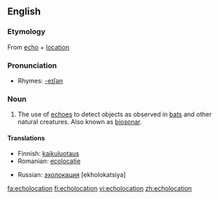 ==English==

===Etymology===
{{wikipedia}}
From [[echo]] + [[location]]

===Pronunciation===
* Rhymes: [[Rhymes:English:-eɪʃǝn|-eɪʃǝn]]

===Noun===
{{en-noun}}

# The use of [[echo]]es to detect objects as observed in [[bat]]s and other natural creatures.  Also known as [[biosonar]].

====Translations====
{{trans-top|use of echos to detect objects}}
* Finnish: [[kaikuluotaus]]
* Romanian: [[ecolocaţie]] {{f}}
{{trans-mid}}
* Russian: [[эхолокация]] {{f}} [ekholokatsiya]
{{trans-bottom}}

[[fa:echolocation]]
[[fi:echolocation]]
[[vi:echolocation]]
[[zh:echolocation]]